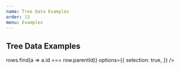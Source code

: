 ```yaml
---
name: Tree Data Examples
order: 13
menu: Examples
---
```



## Tree Data Examples

<Playground>
  <MaterialTable
    data={[
      { id: 1, name: 'a', surname: 'Baran', birthYear: 1987, birthCity: 63, sex: 'Male', type: 'adult' },
      { id: 2, name: 'b', surname: 'Baran', birthYear: 1987, birthCity: 34, sex: 'Female', type: 'adult', parentId: 1 },
      { id: 3, name: 'c', surname: 'Baran', birthYear: 1987, birthCity: 34, sex: 'Female', type: 'child', parentId: 1 },
      { id: 4, name: 'd', surname: 'Baran', birthYear: 1987, birthCity: 34, sex: 'Female', type: 'child', parentId: 3 },
      { id: 5, name: 'e', surname: 'Baran', birthYear: 1987, birthCity: 34, sex: 'Female', type: 'child' },
      { id: 6, name: 'f', surname: 'Baran', birthYear: 1987, birthCity: 34, sex: 'Female', type: 'child', parentId: 5 },
    ]}
    columns={[
      { title: 'Adı', field: 'name' },
      { title: 'Soyadı', field: 'surname' },
      { title: 'Cinsiyet', field: 'sex' },
      { title: 'Tipi', field: 'type', removable: false },
      { title: 'Doğum Yılı', field: 'birthYear', type: 'numeric' },
      { title: 'Doğum Yeri', field: 'birthCity', lookup: { 34: 'İstanbul', 63: 'Şanlıurfa' } },
    ]}
    title="Tree Data"
    // how to choose a parent for a rowData
    parentChildData={(row, rows) => rows.find(a => a.id === row.parentId)}
    options={{
      selection: true,
    }}
  />
</Playground>